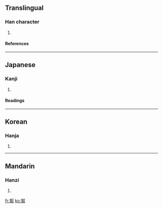 ==Translingual==
===Han character===
{{Han char|rn=14|rad=冖|as=08|sn=10|four=|canj=月尸十水 (BSJE)}}
# {{defn|Han}}
====References====
{{Han ref|kx=0130.260|dkj=01586|dj=0293.060|hdz=10304.080|uh=51A3|ud=20899}}
----
==Japanese==
===Kanji===
{{ja-kanji|grade=|rs=冖08}}
# {{defn|Japanese}}
====Readings====
{{ja-readings|on=[[しゅ]] (shu), [[じゅ]] (ju), [[さい]] (sai)|kun=[[つま]] (tsuma)}}
----
==Korean==
===Hanja===
{{ko-hanja|hangeul=취|rv=chwi|mr=ch'wi}}
# {{defn|Korean}}
----
==Mandarin==
===Hanzi===
{{cmn-hanzi|pin=[[jù]] (ju4)|wg=chü<sup>4</sup>}}
# {{defn|Mandarin}}

[[fr:冣]]
[[ko:冣]]